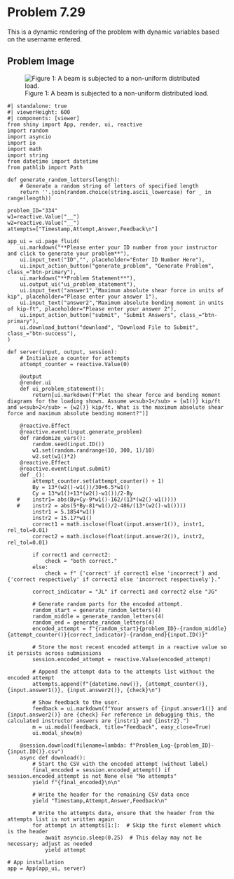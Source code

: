 # Problem 7.29 {.unnumbered}

This is a dynamic rendering of the problem with dynamic variables based on the username entered. 

## Problem Image

![Figure 1: A beam is subjected to a non-uniform distributed load. ](images/334.png){fig-alt="A beam is subjected to a non-unform distributed load, w1 at A and w2 at B with supports at B and C. The distance between A and B is 4 ft, the distance between B and C is 5 ft and the distance between C and D is 4 ft."}

```shinylive-python
#| standalone: true
#| viewerHeight: 600
#| components: [viewer]
from shiny import App, render, ui, reactive
import random
import asyncio
import io
import math
import string
from datetime import datetime
from pathlib import Path

def generate_random_letters(length):
    # Generate a random string of letters of specified length
    return ''.join(random.choice(string.ascii_lowercase) for _ in range(length))

problem_ID="334"
w1=reactive.Value("__")
w2=reactive.Value("__")
attempts=["Timestamp,Attempt,Answer,Feedback\n"]

app_ui = ui.page_fluid(
    ui.markdown("**Please enter your ID number from your instructor and click to generate your problem**"),
    ui.input_text("ID","", placeholder="Enter ID Number Here"),
    ui.input_action_button("generate_problem", "Generate Problem", class_="btn-primary"),
    ui.markdown("**Problem Statement**"),
    ui.output_ui("ui_problem_statement"),
    ui.input_text("answer1","Maximum absolute shear force in units of kip", placeholder="Please enter your answer 1"),
    ui.input_text("answer2","Maximum absolute bending moment in units of kip-ft", placeholder="Please enter your answer 2"),
    ui.input_action_button("submit", "Submit Answers", class_="btn-primary"),
    ui.download_button("download", "Download File to Submit", class_="btn-success"),
)

def server(input, output, session):
    # Initialize a counter for attempts
    attempt_counter = reactive.Value(0)
    
    @output
    @render.ui
    def ui_problem_statement():
        return[ui.markdown(f"Plot the shear force and bending moment diagrams for the loading shown. Assume w<sub>1</sub> = {w1()} kip/ft and w<sub>2</sub> = {w2()} kip/ft. What is the maximum absolute shear force and maximum absolute bending moment?")]
    
    @reactive.Effect
    @reactive.event(input.generate_problem)
    def randomize_vars():
        random.seed(input.ID())
        w1.set(random.randrange(10, 300, 1)/10)
        w2.set(w1()*2)
    @reactive.Effect
    @reactive.event(input.submit)
    def _():
        attempt_counter.set(attempt_counter() + 1)
        By = 13*(w2()-w1())/30+6.5*w1()
        Cy = 13*w1()+13*(w2()-w1())/2-By
   #    instr1= abs(By+Cy-9*w1()-162/(13*(w2()-w1())))
   #    instr2 = abs(5*By-81*w1()/2-486/(13*(w2()-w1())))
        instr1 = 5.1854*w1()
        instr2 = 15.17*w1()
        correct1 = math.isclose(float(input.answer1()), instr1, rel_tol=0.01)
        correct2 = math.isclose(float(input.answer2()), instr2, rel_tol=0.01)
        
        if correct1 and correct2:
            check = "both correct."
        else:
            check = f" {'correct' if correct1 else 'incorrect'} and {'correct respectively' if correct2 else 'incorrect respectively'}."
        
        correct_indicator = "JL" if correct1 and correct2 else "JG"

        # Generate random parts for the encoded attempt.
        random_start = generate_random_letters(4)
        random_middle = generate_random_letters(4)
        random_end = generate_random_letters(4)
        encoded_attempt = f"{random_start}{problem_ID}-{random_middle}{attempt_counter()}{correct_indicator}-{random_end}{input.ID()}"

        # Store the most recent encoded attempt in a reactive value so it persists across submissions
        session.encoded_attempt = reactive.Value(encoded_attempt)

        # Append the attempt data to the attempts list without the encoded attempt
        attempts.append(f"{datetime.now()}, {attempt_counter()}, {input.answer1()}, {input.answer2()}, {check}\n")

        # Show feedback to the user.
        feedback = ui.markdown(f"Your answers of {input.answer1()} and {input.answer2()} are {check} For reference in debugging this, the calculated instructor answers are {instr1} and {instr2}.")
        m = ui.modal(feedback, title="Feedback", easy_close=True)
        ui.modal_show(m)

    @session.download(filename=lambda: f"Problem_Log-{problem_ID}-{input.ID()}.csv")
    async def download():
        # Start the CSV with the encoded attempt (without label)
        final_encoded = session.encoded_attempt() if session.encoded_attempt is not None else "No attempts"
        yield f"{final_encoded}\n\n"
        
        # Write the header for the remaining CSV data once
        yield "Timestamp,Attempt,Answer,Feedback\n"
        
        # Write the attempts data, ensure that the header from the attempts list is not written again
        for attempt in attempts[1:]:  # Skip the first element which is the header
            await asyncio.sleep(0.25)  # This delay may not be necessary; adjust as needed
            yield attempt

# App installation
app = App(app_ui, server)
```
